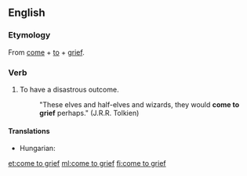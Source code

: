 ==English==

===Etymology===
From [[come]] + [[to]] + [[grief]].

===Verb===
{{en-verb|comes to grief|coming to grief|came to grief}}

# {{idiomatic}} To have a disastrous outcome.
#:"These elves and half-elves and wizards, they would '''come to grief''' perhaps." (J.R.R. Tolkien)

====Translations====
{{trans-top|to have a disastrous outcome}}
* Hungarian: {{t+|hu|pórul jár}}
{{trans-mid}}
{{trans-bottom}}

[[et:come to grief]]
[[ml:come to grief]]
[[fi:come to grief]]